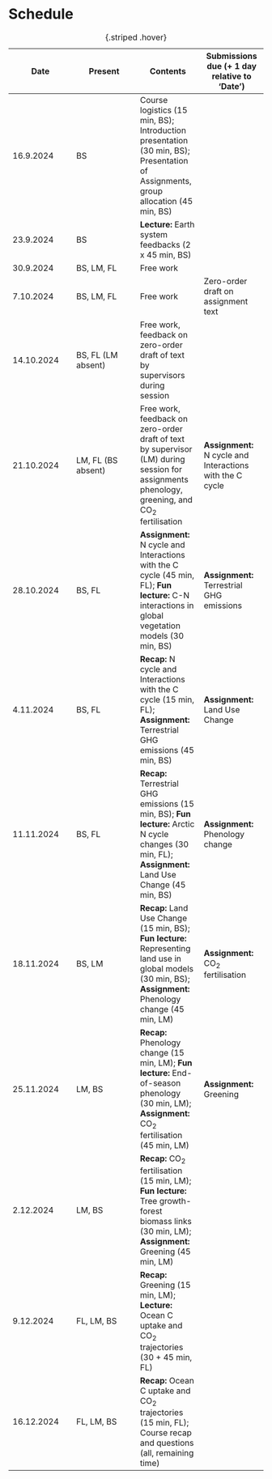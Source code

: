 # Schedule {#sec-plan}

| Date | Present | Contents | Submissions due (+ 1 day relative to ‘Date’) |
| --- | --- | --- | --- |
| 16.9.2024 | BS | Course logistics (15 min, BS); Introduction presentation (30 min, BS); Presentation of Assignments, group allocation (45 min, BS) |  |
| 23.9.2024 | BS | **Lecture:** Earth system feedbacks (2 x 45 min, BS) |  |
| 30.9.2024 | BS, LM, FL | Free work |  |
| 7.10.2024 | BS, LM, FL | Free work | Zero-order draft on assignment text |
| 14.10.2024 | BS, FL (LM absent) | Free work, feedback on zero-order draft of text by supervisors during session |  |
| 21.10.2024 | LM, FL (BS absent) | Free work, feedback on zero-order draft of text by supervisor (LM) during session for assignments phenology, greening, and CO~2~ fertilisation | **Assignment:** N cycle and Interactions with the C cycle |
| 28.10.2024 | BS, FL | **Assignment:** N cycle and Interactions with the C cycle (45 min, FL); **Fun lecture:** C-N interactions in global vegetation models (30 min, BS) | **Assignment:** Terrestrial GHG emissions |
| 4.11.2024 | BS, FL | **Recap:** N cycle and Interactions with the C cycle (15 min, FL); **Assignment:** Terrestrial GHG emissions (45 min, BS) | **Assignment:** Land Use Change |
| 11.11.2024 | BS, FL | **Recap:** Terrestrial GHG emissions (15 min, BS); **Fun lecture:** Arctic N cycle changes (30 min, FL); **Assignment:** Land Use Change (45 min, BS) | **Assignment:** Phenology change |
| 18.11.2024 | BS, LM | **Recap:** Land Use Change (15 min, BS); **Fun lecture:** Representing land use in global models (30 min, BS); **Assignment:** Phenology change (45 min, LM) | **Assignment:** CO~2~ fertilisation |
| 25.11.2024 | LM, BS | **Recap:** Phenology change (15 min, LM); **Fun lecture:** End-of-season phenology (30 min, LM); **Assignment:** CO~2~ fertilisation (45 min, LM) | **Assignment:** Greening |
| 2.12.2024 | LM, BS | **Recap:** CO~2~ fertilisation (15 min, LM); **Fun lecture:** Tree growth-forest biomass links (30 min, LM); **Assignment:** Greening (45 min, LM) |  |
| 9.12.2024 | FL, LM, BS | **Recap:** Greening (15 min, LM); **Lecture:** Ocean C uptake and CO~2~ trajectories (30  + 45 min, FL) |  |
| 16.12.2024 | FL, LM, BS | **Recap:** Ocean C uptake and CO~2~ trajectories (15 min, FL); Course recap and questions (all, remaining time) |  |

: {.striped .hover}

